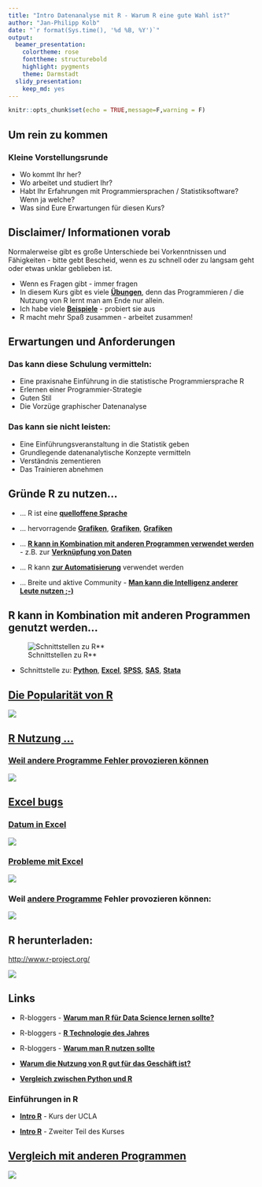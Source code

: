 ```yaml
---
title: "Intro Datenanalyse mit R - Warum R eine gute Wahl ist?"
author: "Jan-Philipp Kolb"
date: "`r format(Sys.time(), '%d %B, %Y')`"
output: 
  beamer_presentation: 
    colortheme: rose
    fonttheme: structurebold
    highlight: pygments
    theme: Darmstadt
  slidy_presentation: 
    keep_md: yes
---
```



```r
knitr::opts_chunk$set(echo = TRUE,message=F,warning = F)
```

## Um rein zu kommen

### Kleine Vorstellungsrunde

- Wo kommt Ihr her?
- Wo arbeitet und studiert Ihr?
- Habt Ihr Erfahrungen mit Programmiersprachen / Statistiksoftware? Wenn ja welche?
- Was sind Eure Erwartungen für diesen Kurs? 

## Disclaimer/ Informationen vorab

Normalerweise gibt es große Unterschiede bei Vorkenntnissen und Fähigkeiten - bitte gebt Bescheid, wenn es zu schnell oder zu langsam geht oder etwas unklar geblieben ist.

- Wenn es Fragen gibt - immer fragen
- In diesem Kurs gibt es viele [**Übungen**](http://web.math.ku.dk/~helle/R-intro/exercises.pdf), denn das Programmieren / die Nutzung von R lernt man am Ende nur allein.
- Ich habe viele [**Beispiele**](https://www.showmeshiny.com/) - probiert sie aus 
- R macht mehr Spaß zusammen - arbeitet zusammen!

## Erwartungen und Anforderungen

### Das kann diese Schulung vermitteln:

- Eine praxisnahe Einführung in die statistische
Programmiersprache R
- Erlernen einer Programmier-Strategie
- Guten Stil
- Die Vorzüge graphischer Datenanalyse

### Das kann sie nicht leisten:

-  Eine Einführungsveranstaltung in die Statistik geben
-  Grundlegende datenanalytische Konzepte vermitteln
-  Verständnis zementieren
-  Das Trainieren abnehmen


## Gründe R zu nutzen...


<!--
Outstanding Graphs
-->

- ... R ist eine [**quelloffene Sprache**](https://stackoverflow.com/questions/1546583/what-is-the-definition-of-an-open-source-programming-language)

- ... hervorragende [**Grafiken**](http://matthewlincoln.net/2014/12/20/adjacency-matrix-plots-with-r-and-ggplot2.html), [**Grafiken**](https://www.r-bloggers.com/3d-plots-with-ggplot2-and-plotly /), [**Grafiken**](https://procomun.wordpress.com/2011/03/18/splomr/)

- ... [**R kann in Kombination mit anderen Programmen verwendet werden**](https://github.com/Japhilko/RInterfaces) - z.B. zur [**Verknüpfung von Daten**](https://github.com/Japhilko/RInterfaces/blob/master/slides/Datenimport.md)

- ... R kann [**zur Automatisierung**](https://cran.r-project.org/web/packages/MplusAutomation/index.html) verwendet werden

 - ... Breite und aktive Community - [**Man kann die Intelligenz anderer Leute nutzen ;-)**](https://www.r-bloggers.com/)


<!--
## Gründe

- R ist [frei verfügbar](http://www.inside-r.org/why-use-r). Es kann umsonst [runtergeladen](http://mirrors.softliste.de/cran/) werden.
- R ist eine [Skriptsprache](https://de.wikipedia.org/wiki/Skriptsprache)
- Gute Möglichkeiten für die [Visualisierung](http://research.stowers-institute.org/efg/R/) ([Link](http://www.sr.bham.ac.uk/~ajrs/R/r-gallery.html) )
- R wird immer [populärer](https://twitter.com/josiahjdavis/status/559778930476220418)
- [Popularität von R](http://blog.revolutionanalytics.com/popularity/)


## Übersicht - warum R

![](http://d287f0h5fel5hu.cloudfront.net/blog/wp-content/uploads/2013/06/bar-learn-r-img11.png)
-->


## R kann in Kombination mit anderen Programmen genutzt werden... 

![Schnittstellen zu R**](figure/Rinterfaces.PNG)

- Schnittstelle zu: [**Python**](https://cran.r-project.org/web/packages/reticulate/vignettes/calling_python.html), [**Excel**](https://www.springer.com/de/book/9781441900517), [**SPSS**](https://www.ibm.com/support/knowledgecenter/en/SSFUEU_7.2.0/com.ibm.swg.ba.cognos.op_capmod_ig.7.2.0.doc/t_essentials_for_r_statistics.html), [**SAS**](https://cran.r-project.org/web/packages/SASmixed/index.html), [**Stata**](https://cran.r-project.org/web/packages/RStata/index.html)  


## [Die Popularität von R](https://gallery.shinyapps.io/cran-gauge/)

![](figure/CRANdownloads.PNG)

<!--
## [R Nutzer rund um die Welt](http://revolution-computing.typepad.com/)

![R Welt](http://revolution-computing.typepad.com/.a/6a010534b1db25970b0191035099d8970c-pi)
-->

<!--
## [Wo sind die aktivsten Nutzer?](http://spatial.ly/)

![Aktivität Nutzer](http://spatial.ly/wp-content/uploads/2013/06/r_activity.png)
-->


## [R Nutzung ...](https://www.bloomberg.com/news/articles/2013-04-18/faq-reinhart-rogoff-and-the-excel-error-that-changed-history)

### [Weil andere Programme Fehler provozieren können](https://www.bloomberg.com/news/articles/2013-04-18/faq-reinhart-rogoff-and-the-excel-error-that-changed-history)

![](figure/RheinhartRogoff.PNG)


<!--
Weil andere Programme große Fehler haben:
-->

## [Excel bugs](http://blog.revolutionanalytics.com/2013/02/did-an-excel-error-bring-down-the-london-whale.html)

### [Datum in Excel](https://coffeehouse.dataone.org/2014/04/09/abandon-all-hope-ye-who-enter-dates-in-excel/)

![](figure/Abandon.PNG)

### [Probleme mit Excel](http://www.biomedcentral.com/1471-2105/5/80)

![](figure/ExcelProblems.PNG)



### Weil [**andere Programme**](https://www.bloomberg.com/news/articles/2013-04-18/faq-reinhart-rogoff-and-the-excel-error-that-changed-history) Fehler provozieren können:

![](figure/RheinhartRogoff.PNG)





## R herunterladen:

<http://www.r-project.org/>

![](figure/CRAN1picture.PNG)


## Links


- R-bloggers - [**Warum man R für Data Science lernen sollte?**](http://www.r-bloggers.com/why-you-should-learn-r-first-for-data-science/)

- R-bloggers - [**R Technologie des Jahres**](http://www.r-bloggers.com/rstudio-infoworld-2015-technology-of-the-year-award-recipient/)

- R-bloggers - [**Warum man R nutzen sollte**](http://www.r-bloggers.com/why-use-r/)

- [**Warum die Nutzung von R gut für das Geschäft ist?**](http://www.fastcolabs.com/3030063/why-the-r-programming-language-is-good-for-business) 

- [**Vergleich zwischen Python und R**](http://www.dataschool.io/python-or-r-for-data-science/)



### Einführungen in R

- [**Intro R**](http://www.ats.ucla.edu/stat/r/seminars/intro.htm) - Kurs der UCLA

- [**Intro R**](http://www.ats.ucla.edu/stat/r/sk/) - Zweiter Teil des Kurses


## [Vergleich mit anderen Programmen](https://www.inwt-statistics.de/blog-artikel-lesen/Statistik-Software-R_SAS_SPSS_STATA_im_Vergleich.html)

![](figure/SoftwareVergleich.PNG)